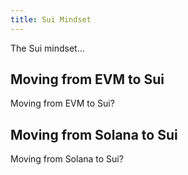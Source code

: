 ```yaml
---
title: Sui Mindset
---
```


The Sui mindset...

## Moving from EVM to Sui

Moving from EVM to Sui?

## Moving from Solana to Sui

Moving from Solana to Sui?